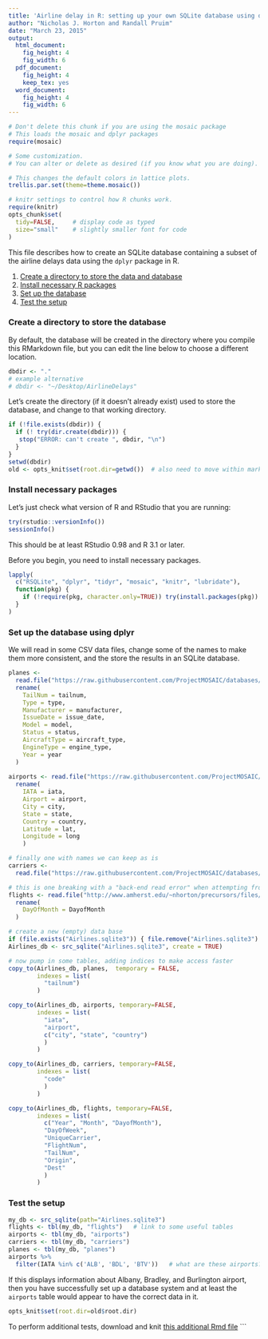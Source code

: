 ```yaml
---
title: 'Airline delay in R: setting up your own SQLite database using dplyr'
author: "Nicholas J. Horton and Randall Pruim"
date: "March 23, 2015"
output:
  html_document:
    fig_height: 4
    fig_width: 6
  pdf_document:
    fig_height: 4
    keep_tex: yes
  word_document:
    fig_height: 4
    fig_width: 6
---
```



```r
# Don't delete this chunk if you are using the mosaic package
# This loads the mosaic and dplyr packages
require(mosaic)
```

```r
# Some customization.  
# You can alter or delete as desired (if you know what you are doing).

# This changes the default colors in lattice plots.
trellis.par.set(theme=theme.mosaic())  

# knitr settings to control how R chunks work.
require(knitr)
opts_chunk$set(
  tidy=FALSE,     # display code as typed
  size="small"    # slightly smaller font for code
)
```


This file describes how to create an SQLite database containing a subset 
of the airline delays data using the `dplyr` package in R.


1. [Create a directory to store the data and database](#set_working_dir)
2. [Install necessary R packages](#prelim)
3. [Set up the database](#create_db)
4. [Test the setup](#test_db)

### Create a directory to store the database
<a name="set_working_dir"></a>

By default, the database will be created in the directory where you compile this
RMarkdown file, but you can edit the line below to choose a different location.

```r
dbdir <- "."  
# example alternative
# dbdir <- "~/Desktop/AirlineDelays"
```

Let's create the directory (if it doesn't already exist) used to store the database, and change to that working directory.

```r
if (!file.exists(dbdir)) {
  if (! try(dir.create(dbdir))) {
   stop("ERROR: can't create ", dbdir, "\n")
  }
}
setwd(dbdir)
old <- opts_knit$set(root.dir=getwd())  # also need to move within markdown 
```


### Install necessary packages
<a name="prelim"></a>

Let's just check what version of R and RStudio that you are running:

```r
try(rstudio::versionInfo())
sessionInfo()
```

This should be at least RStudio 0.98 and R 3.1 or later.

Before you begin, you need to install necessary packages.
```r
lapply(
  c("RSQLite", "dplyr", "tidyr", "mosaic", "knitr", "lubridate"),
  function(pkg) {
    if (!require(pkg, character.only=TRUE)) try(install.packages(pkg))
  }
)
```


### Set up the database using dplyr
<a name="create_db"></a>

We will read in some CSV data files, change some of the names to make them more
consistent, and the store the results in an SQLite database.
```r
planes <- 
  read.file("https://raw.githubusercontent.com/ProjectMOSAIC/databases/master/Data/plane-data.csv") %>%
  rename( 
    TailNum = tailnum,
    Type = type,
    Manufacturer = manufacturer,
    IssueDate = issue_date,
    Model = model,
    Status = status,
    AircraftType = aircraft_type,
    EngineType = engine_type,
    Year = year
  )
  
airports <- read.file("https://raw.githubusercontent.com/ProjectMOSAIC/databases/master/Data/airports.csv") %>% 
  rename(
    IATA = iata,
    Airport = airport,
    City = city,
    State = state,
    Country = country,
    Latitude = lat,
    Longitude = long
    )

# finally one with names we can keep as is
carriers <- 
  read.file("https://raw.githubusercontent.com/ProjectMOSAIC/databases/master/Data/carriers.csv") 
```

```r
# this is one breaking with a "back-end read error" when attempting from github
flights <- read.file("http://www.amherst.edu/~nhorton/precursors/files/2014-01.csv") %>%
  rename(
    DayOfMonth = DayofMonth
  )
```

```r
# create a new (empty) data base
if (file.exists("Airlines.sqlite3")) { file.remove("Airlines.sqlite3") }
Airlines_db <- src_sqlite("Airlines.sqlite3", create = TRUE)

# now pump in some tables, adding indices to make access faster
copy_to(Airlines_db, planes,  temporary = FALSE, 
        indexes = list( 
          "tailnum")
        )

copy_to(Airlines_db, airports, temporary=FALSE,
        indexes = list(
          "iata",
          "airport",
          c("city", "state", "country")
          )
        )

copy_to(Airlines_db, carriers, temporary=FALSE,
        indexes = list(
          "code"
          )
        )

copy_to(Airlines_db, flights, temporary=FALSE,
        indexes = list(
          c("Year", "Month", "DayofMonth"),
          "DayOfWeek",
          "UniqueCarrier",
          "FlightNum",
          "TailNum",
          "Origin",
          "Dest"
          )
        )
```


### Test the setup
<a name="test_db"></a>

```r
my_db <- src_sqlite(path="Airlines.sqlite3")
flights <- tbl(my_db, "flights")   # link to some useful tables
airports <- tbl(my_db, "airports")
carriers <- tbl(my_db, "carriers")
planes <- tbl(my_db, "planes")
airports %>% 
  filter(IATA %in% c('ALB', 'BDL', 'BTV'))   # what are these airports?
```

If this displays information about Albany, Bradley, and Burlington airport, then you have 
successfully set up a database system and at least the `airports` table would appear
to have the correct data in it.

```r
opts_knit$set(root.dir=old$root.dir)
```

To perform additional tests, download and knit [this additional Rmd file](  "https://raw.githubusercontent.com/ProjectMOSAIC/databases/master/SQLite-Testing.Rmd")
```



  






